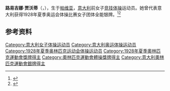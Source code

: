 {{NoteTA|G1=Sports}}
'''路易吉娜·贾沃蒂'''（{{lang-it|Luigina Giavotti}}，{{bd|1916年|10月12日|1976年|8月4日}}），生于[[帕维亚|帕维亚]]，[[意大利|意大利]]前女子[[竞技体操|竞技体操]]运动员。她曾代表意大利获得1928年夏季奥运会体操比赛女子团体全能银牌。<ref>{{Cite web|title=Luigina GIAVOTTI|url=https://www.olympic.org/luigina-giavotti|accessdate=2021-03-31|work=International Olympic Committee|archive-date=2020-10-21|archive-url=https://web.archive.org/web/20201021173825/https://www.olympic.org/luigina-giavotti|dead-url=no}}</ref><ref>{{cite web|url=https://www.olympedia.org/athletes/28707|title=Luigina Giavotti|work=Olympedia|accessdate=2021-04-01|archive-date=2020-06-08|archive-url=https://web.archive.org/web/20200608115402/https://www.olympedia.org/athletes/28707|dead-url=no}}</ref>

== 参考资料 ==
{{reflist}}

{{Authority control}}
{{DEFAULTSORT:Giavotti, Luigina}}
[[Category:意大利女子体操运动员|Category:意大利女子体操运动员]]
[[Category:意大利奥运体操运动员|Category:意大利奥运体操运动员]]
[[Category:1928年夏季奥林匹克运动会体操运动员|Category:1928年夏季奥林匹克运动会体操运动员]]
[[Category:1928年夏季奧林匹克運動會獎牌得主|Category:1928年夏季奧林匹克運動會獎牌得主]]
[[Category:奧林匹克運動會體操獎牌得主|Category:奧林匹克運動會體操獎牌得主]]
[[Category:意大利奧林匹克運動會銀牌得主|Category:意大利奧林匹克運動會銀牌得主]]
